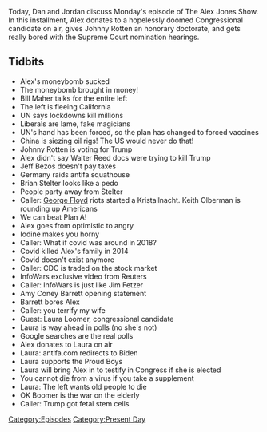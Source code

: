 {{DEFAULTSORT:
    #_EPISODE_0491:October 12, 2020
}}{{Episode
    | title           = October 12, 2020
    | caption         = Listen to this episode on [https://knowledgefight.libsyn.com/491-october-12-2020 Libsyn] [https://open.spotify.com/episode/7vDRomWzCOSDXGTnOHCNDX Spotify], Read the [[Transcript/491: October 12, 2020|Unofficial Transcript]]
    | episodeNumber   = 491
    | length          = 01:29:04
    | airDate         = October 14, 2020
    | coverageDate    = October 12, 2020
    | episodeType     = [[:Category:Present Day|Present Day]]
    | appearance      = [[Bill Maher]], [[Johnny Rotten]], [[Jeff Bezos]], [[Brian Stelter]], [[Keith Olberman]], [[Jim Fetzer]], [[Amy Coney Barrett]], [[Laura Loomer]]
    | previousEpisode = [[490: October 9, 2020]]
    | nextEpisode     = [[492: October 13, 2020]]
}}

{{Stub}}

Today, Dan and Jordan discuss Monday's episode of The Alex Jones Show. In this installment, Alex donates to a hopelessly doomed Congressional candidate on air, gives Johnny Rotten an honorary doctorate, and gets really bored with the Supreme Court nomination hearings.

==Tidbits==

*Alex's moneybomb sucked
*The moneybomb brought in money!
*Bill Maher talks for the entire left
*The left is fleeing California
*UN says lockdowns kill millions
*Liberals are lame, fake magicians
*UN's hand has been forced, so the plan has changed to forced vaccines
*China is siezing oil rigs! The US would never do that!
*Johnny Rotten is voting for Trump
*Alex didn't say Walter Reed docs were trying to kill Trump
*Jeff Bezos doesn't pay taxes
*Germany raids antifa squathouse
*Brian Stelter looks like a pedo
*People party away from Stelter
*Caller: [[George Floyd]] riots started a Kristallnacht. Keith Olberman is rounding up Americans
*We can beat Plan A!
*Alex goes from optimistic to angry
*Iodine makes you horny
*Caller: What if covid was around in 2018?
*Covid killed Alex's family in 2014
*Covid doesn't exist anymore
*Caller: CDC is traded on the stock market
*InfoWars exclusive video from Reuters
*Caller: InfoWars is just like Jim Fetzer
*Amy Coney Barrett opening statement
*Barrett bores Alex
*Caller: you terrify my wife
*Guest: Laura Loomer, congressional candidate
*Laura is way ahead in polls (no she's not)
*Google searches are the real polls
*Alex donates to Laura on air
*Laura: antifa.com redirects to Biden
*Laura supports the Proud Boys
*Laura will bring Alex in to testify in Congress if she is elected
*You cannot die from a virus if you take a supplement
*Laura: The left wants old people to die
*OK Boomer is the war on the elderly
*Caller: Trump got fetal stem cells

[[Category:Episodes]]
[[Category:Present Day]]
